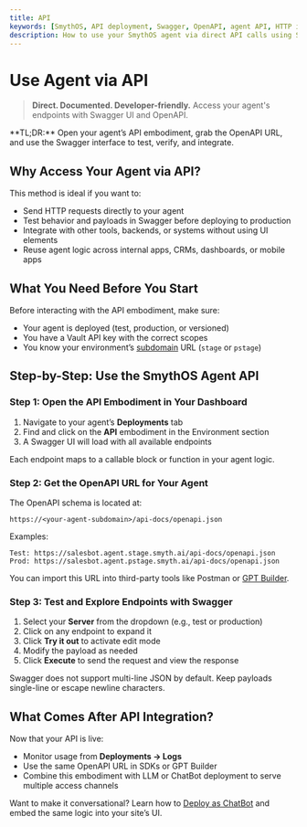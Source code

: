 ```yaml
---
title: API
keywords: [SmythOS, API deployment, Swagger, OpenAPI, agent API, HTTP integration, OpenAPI URL, chat integration, LLM API]
description: How to use your SmythOS agent via direct API calls using Swagger UI and the OpenAPI schema.
---
```


# Use Agent via API

> **Direct. Documented. Developer-friendly.** Access your agent's endpoints with Swagger UI and OpenAPI.

<InfoCallout>
**TL;DR:** Open your agent’s API embodiment, grab the OpenAPI URL, and use the Swagger interface to test, verify, and integrate.
</InfoCallout>

<Spacer size="md" /> 

## Why Access Your Agent via API?

This method is ideal if you want to:

- Send HTTP requests directly to your agent
- Test behavior and payloads in Swagger before deploying to production
- Integrate with other tools, backends, or systems without using UI elements
- Reuse agent logic across internal apps, CRMs, dashboards, or mobile apps

<Spacer size="md" /> 

## What You Need Before You Start

Before interacting with the API embodiment, make sure:

- Your agent is deployed (test, production, or versioned)
- You have a Vault API key with the correct scopes
- You know your environment’s [subdomain](/docs/agent-deployments/subdomains) URL (`stage` or `pstage`)

<Spacer size="md" /> 

## Step-by-Step: Use the SmythOS Agent API

### Step 1: Open the API Embodiment in Your Dashboard

1. Navigate to your agent’s **Deployments** tab  
2. Find and click on the **API** embodiment in the Environment section  
3. A Swagger UI will load with all available endpoints

<InfoCallout>
Each endpoint maps to a callable block or function in your agent logic.
</InfoCallout>

<Spacer size="md" /> 

### Step 2: Get the OpenAPI URL for Your Agent

The OpenAPI schema is located at:

```text
https://<your-agent-subdomain>/api-docs/openapi.json
```

Examples:

```text
Test: https://salesbot.agent.stage.smyth.ai/api-docs/openapi.json  
Prod: https://salesbot.agent.pstage.smyth.ai/api-docs/openapi.json
```

You can import this URL into third-party tools like Postman or [GPT Builder](/docs/agent-deployments/deployments/deploy-as-chatgpt).

<PromptCard prompt="Paste your OpenAPI URL into tools like Swagger, Postman, or GPT Builder to explore endpoints." />

<Spacer size="md" /> 

### Step 3: Test and Explore Endpoints with Swagger

1. Select your **Server** from the dropdown (e.g., test or production)  
2. Click on any endpoint to expand it  
3. Click **Try it out** to activate edit mode  
4. Modify the payload as needed  
5. Click **Execute** to send the request and view the response

<WarningCallout>
Swagger does not support multi-line JSON by default. Keep payloads single-line or escape newline characters.
</WarningCallout>

<Spacer size="md" /> 

## What Comes After API Integration?

Now that your API is live:

- Monitor usage from **Deployments → Logs**
- Use the same OpenAPI URL in SDKs or GPT Builder
- Combine this embodiment with LLM or ChatBot deployment to serve multiple access channels

Want to make it conversational? Learn how to [Deploy as ChatBot](/docs/agent-deployments/deployments/deploy-as-chatbot) and embed the same logic into your site’s UI.

<Spacer size="md" /> 
